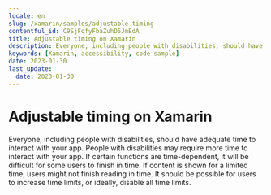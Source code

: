 ```yaml
---
locale: en
slug: /xamarin/samples/adjustable-timing
contentful_id: C9SjFqfyFbaZuhD5JmEdA
title: Adjustable timing on Xamarin
description: Everyone, including people with disabilities, should have adequate time to interact with your app.
keywords: [Xamarin, accessibility, code sample]
date: 2023-01-30
last_update:
  date: 2023-01-30
---
```


# Adjustable timing on Xamarin

Everyone, including people with disabilities, should have adequate time to interact with your app. People with disabilities may require more time to interact with your app. If certain functions are time-dependent, it will be difficult for some users to finish in time. If content is shown for a limited time, users might not finish reading in time. It should be possible for users to increase time limits, or ideally, disable all time limits.

<CodeSample id="screen-timing" locale="en" platform="xamarin"/>
